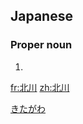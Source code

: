 ==Japanese==
{{ja-kanjitab|北|川}}

===Proper noun===
{{ja-pos|proper|きたがわ|hhira=きたがは}}

# {{surname|lang=ja}}

[[Category:Japanese surnames|きたがわ]]

[[fr:北川]]
[[zh:北川]]